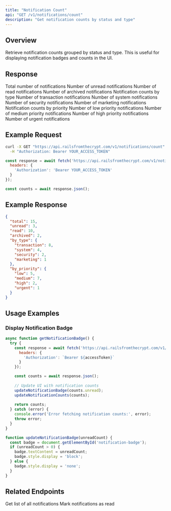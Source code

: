```yaml
---
title: "Notification Count"
api: "GET /v1/notifications/count"
description: "Get notification counts by status and type"
---
```


## Overview

Retrieve notification counts grouped by status and type. This is useful for displaying notification badges and counts in the UI.

## Response

<ResponseField name="total" type="number">
  Total number of notifications
</ResponseField>

<ResponseField name="unread" type="number">
  Number of unread notifications
</ResponseField>

<ResponseField name="read" type="number">
  Number of read notifications
</ResponseField>

<ResponseField name="archived" type="number">
  Number of archived notifications
</ResponseField>

<ResponseField name="by_type" type="object">
  Notification counts by type
</ResponseField>

<ResponseField name="by_type.transaction" type="number">
  Number of transaction notifications
</ResponseField>

<ResponseField name="by_type.system" type="number">
  Number of system notifications
</ResponseField>

<ResponseField name="by_type.security" type="number">
  Number of security notifications
</ResponseField>

<ResponseField name="by_type.marketing" type="number">
  Number of marketing notifications
</ResponseField>

<ResponseField name="by_priority" type="object">
  Notification counts by priority
</ResponseField>

<ResponseField name="by_priority.low" type="number">
  Number of low priority notifications
</ResponseField>

<ResponseField name="by_priority.medium" type="number">
  Number of medium priority notifications
</ResponseField>

<ResponseField name="by_priority.high" type="number">
  Number of high priority notifications
</ResponseField>

<ResponseField name="by_priority.urgent" type="number">
  Number of urgent notifications
</ResponseField>

## Example Request

<CodeGroup>

```bash cURL
curl -X GET "https://api.railsfromthecrypt.com/v1/notifications/count" \
  -H "Authorization: Bearer YOUR_ACCESS_TOKEN"
```

```javascript JavaScript
const response = await fetch('https://api.railsfromthecrypt.com/v1/notifications/count', {
  headers: {
    'Authorization': 'Bearer YOUR_ACCESS_TOKEN'
  }
});

const counts = await response.json();
```

</CodeGroup>

## Example Response

<ResponseExample>

```json Success Response
{
  "total": 15,
  "unread": 3,
  "read": 10,
  "archived": 2,
  "by_type": {
    "transaction": 8,
    "system": 4,
    "security": 2,
    "marketing": 1
  },
  "by_priority": {
    "low": 5,
    "medium": 7,
    "high": 2,
    "urgent": 1
  }
}
```

</ResponseExample>

## Usage Examples

### Display Notification Badge

<CodeGroup>

```javascript JavaScript
async function getNotificationBadge() {
  try {
    const response = await fetch('https://api.railsfromthecrypt.com/v1/notifications/count', {
      headers: {
        'Authorization': `Bearer ${accessToken}`
      }
    });

    const counts = await response.json();
    
    // Update UI with notification counts
    updateNotificationBadge(counts.unread);
    updateNotificationCounts(counts);
    
    return counts;
  } catch (error) {
    console.error('Error fetching notification counts:', error);
    throw error;
  }
}

function updateNotificationBadge(unreadCount) {
  const badge = document.getElementById('notification-badge');
  if (unreadCount > 0) {
    badge.textContent = unreadCount;
    badge.style.display = 'block';
  } else {
    badge.style.display = 'none';
  }
}
```

</CodeGroup>

## Related Endpoints

<CardGroup cols={2}>
  <Card
    title="List Notifications"
    icon="list"
    href="/api/notifications/list"
  >
    Get list of all notifications
  </Card>
  <Card
    title="Mark as Read"
    icon="check"
    href="/api/notifications/mark-read"
  >
    Mark notifications as read
  </Card>
</CardGroup>

